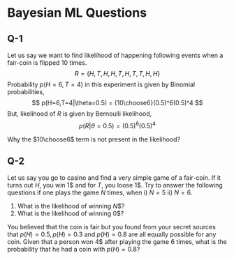 # Bayesian ML Questions

## Q-1
Let us say we want to find likelihood of happening following events when a fair-coin is flipped 10 times.
$$
R = \{H,T,H,H,T,H,T,T,H,H\}
$$
Probability $p(H=6, T=4)$ in this experiment is given by Binomial probabilities,
$$
p(H=6,T=4|\theta=0.5) = {10\choose6}(0.5)^6(0.5)^4 
$$
But, likelihood of $R$ is given by Bernoulli likelihood,
$$
p(R|\theta=0.5) = (0.5)^6(0.5)^4
$$

Why the $10\choose6$ term is not present in the likelihood?

## Q-2
Let us say you go to casino and find a very simple game of a fair-coin. If it turns out $H$, you win $1\$$ and for $T$, you loose $1\$$. Try to answer the following questions if one plays the game $N$ times, when i) $N=5$ ii) $N=6$.

1. What is the likelihood of winning $N\$$?
1. What is the likelihood of winning $0\$$?

You believed that the coin is fair but you found from your secret sources that $p(H)=0.5, p(H)=0.3$ and $p(H)=0.8$ are all equally possible for any coin. Given that a person won $4\$$ after playing the game $6$ times, what is the probability that he had a coin with $p(H)=0.8$?